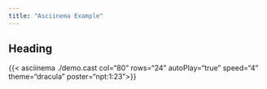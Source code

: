 ```yaml
---
title: "Asciinema Example"
---
```


## Heading

{{< asciinema ./demo.cast col="80" rows="24" autoPlay="true" speed="4" theme="dracula" poster="npt:1:23">}}


